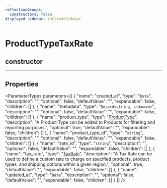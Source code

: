 ```yaml
---
reflectionGroups:
  Constructors: false
displayed_sidebar: jsClientSidebar
---
```



# ProductTypeTaxRate

## constructor

___

## Properties

<ParameterTypes parameters={[
  {
    "name": "created_at",
    "type": "`Date`",
    "description": "",
    "optional": false,
    "defaultValue": "",
    "expandable": false,
    "children": []
  },
  {
    "name": "metadata",
    "type": "`Record<string, unknown>`",
    "description": "",
    "optional": false,
    "defaultValue": "",
    "expandable": false,
    "children": []
  },
  {
    "name": "product_type",
    "type": "[ProductType](js_client.internal.ProductType.mdx)",
    "description": "A Product Type can be added to Products for filtering and reporting purposes.",
    "optional": true,
    "defaultValue": "",
    "expandable": false,
    "children": []
  },
  {
    "name": "product_type_id",
    "type": "`string`",
    "description": "",
    "optional": false,
    "defaultValue": "",
    "expandable": false,
    "children": []
  },
  {
    "name": "rate_id",
    "type": "`string`",
    "description": "",
    "optional": false,
    "defaultValue": "",
    "expandable": false,
    "children": []
  },
  {
    "name": "tax_rate",
    "type": "[TaxRate](js_client.internal.TaxRate.mdx)",
    "description": "A Tax Rate can be used to define a custom rate to charge on specified products, product types, and shipping options within a given region.",
    "optional": true,
    "defaultValue": "",
    "expandable": false,
    "children": []
  },
  {
    "name": "updated_at",
    "type": "`Date`",
    "description": "",
    "optional": false,
    "defaultValue": "",
    "expandable": false,
    "children": []
  }
]} />
